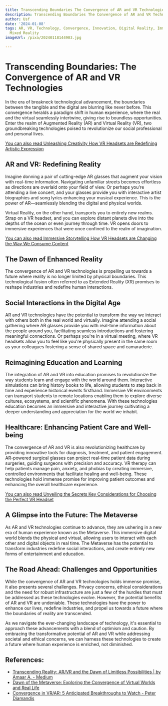 ```yaml
---
title: Transcending Boundaries The Convergence of AR and VR Technologies
description: Transcending Boundaries The Convergence of AR and VR Technologies
author: Usf
date: '2024-01-08'
tags: AR, VR, Technology, Convergence, Innovation, Digital Reality, Immersive Technologies,
  Mixed Reality
imageUrl: /pixa/20240118144903.jpg

---
```

# Transcending  Boundaries: The Convergence of AR and VR Technologies


In the  era of  breakneck technological advancement, the boundaries between the tangible and the digital are blurring like never before. This convergence  heralds a paradigm shift in human experience, where the real and the virtual seamlessly intertwine, giving rise to boundless opportunities. Enter the realm  of Augmented Reality (AR) and Virtual Reality (VR), two groundbreaking  technologies poised to revolutionize our social professional and personal  lives.


[You can also read Unleashing  Creativity How VR Headsets are Redefining Artistic Expression](Unleashing%20Creativity%20How%20VR%20Headsets%20are%20Redefining%20Artistic%20Expression)


## AR and VR: Redefining Reality

Imagine donning a pair of cutting-edge AR  glasses that augment your vision with real-time information. Navigating unfamiliar streets becomes effortless as directions are overlaid onto your  field of view. Or perhaps you're  attending a live concert, and your glasses provide  you with interactive artist biographies and song lyrics enhancing your musical experience. This is the power of AR—seamlessly  blending the digital and physical worlds.

Virtual Reality, on the other hand, transports you to entirely new realms.  Strap  on a VR headset, and you can  explore  distant planets dive into the depths of the ocean or even journey through time. VR opens doors to immersive experiences that were  once confined to  the realm of imagination.

[You can also read Immersive Storytelling How VR Headsets are Changing the Way We  Consume Content](Immersive%20Storytelling%20How%20VR%20Headsets%20are%20Changing%20the%20Way%20We%20Consume%20Content)


## The Dawn of Enhanced Reality

The convergence  of AR and VR technologies is propelling  us towards a future where reality is no longer  limited by physical boundaries. This technological fusion often  referred to as Extended Reality (XR) promises to reshape industries and redefine human interactions.

## Social Interactions in the Digital Age

AR and VR technologies have the potential to transform the way we interact with  others both in the real world and virtually. Imagine attending a social gathering where AR  glasses provide you with real-time information about the  people around you, facilitating seamless introductions  and fostering meaningful connections. Or perhaps you're in a virtual meeting, where VR headsets allow you to feel like you're physically  present in the same room as your colleagues fostering a sense of  shared space and camaraderie.

## Reimagining Education and Learning

The integration  of AR  and  VR into  education promises to  revolutionize the way students learn  and engage with the world around them. Interactive simulations can bring history books to life, allowing students to step back in time  and experience historical events firsthand. Immersive VR environments can transport students  to remote locations enabling them to explore diverse cultures, ecosystems, and scientific phenomena. With  these technologies education becomes an immersive and interactive journey cultivating  a deeper understanding and appreciation for the world we inhabit.

## Healthcare:  Enhancing Patient Care and Well-being

The convergence of AR and VR is also  revolutionizing healthcare by providing innovative tools for diagnosis, treatment, and patient engagement. AR-powered surgical glasses can  project real-time patient data during surgeries, guiding surgeons with precision and  accuracy. VR therapy can  help patients manage pain, anxiety, and phobias  by creating immersive, controlled environments that facilitate healing and well-being. These technologies  hold immense promise for improving patient outcomes and enhancing the overall healthcare experience.

[You can also read Unveiling the Secrets Key Considerations  for Choosing the Perfect VR Headset](Unveiling%20the%20Secrets%20Key%20Considerations%20for%20Choosing%20the%20Perfect%20VR%20Headset)


## A Glimpse  into the Future:  The Metaverse

As AR and VR technologies continue to  advance, they are ushering in a new era of human experience known  as the Metaverse. This immersive digital world blends the physical and virtual, allowing users to  interact with each other and  digital  objects in real time. The Metaverse has the potential to  transform industries redefine social interactions, and create entirely  new forms of entertainment and education.

## The Road Ahead: Challenges  and Opportunities

While the convergence of  AR and  VR  technologies holds immense promise, it also presents several challenges. Privacy concerns, ethical considerations and the  need for robust infrastructure are just a few  of the hurdles that must be addressed as these technologies evolve. However, the potential benefits of AR and VR are  undeniable. These technologies have the power to enhance our lives, redefine industries, and propel us towards a future where the boundaries of reality are transcended.

As we navigate the ever-changing  landscape of technology,  it's essential to approach these advancements with a blend of optimism  and  caution. By embracing the transformative potential  of  AR and VR while addressing societal and ethical concerns, we can  harness these technologies to create a  future where human experience is enriched, not diminished.

## References:
- [Transcending Reality: AR/VR and the Dawn of Limitless Possibilities | by Amaar A. - Medium](https://medium.com/@ZenTheMC/transcending-reality-ar-vr-and-the-dawn-of-limitless-possibilities-2c374fea97fb)
- [Dawn of the Metaverse: Exploring the Convergence of Virtual Worlds and Real Life](https://www.linkedin.com/pulse/dawn-metaverse-exploring-convergence-virtual-worlds-real-alok-nayak-khnkf)
- [Convergence in VR/AR: 5 Anticipated Breakthroughs to Watch - Peter Diamandis](https://www.diamandis.com/blog/convergence-catalyzer-part-3-ar-vr)
